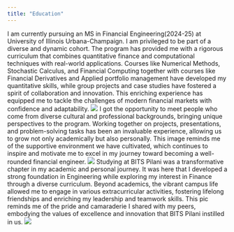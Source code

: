 ```yaml
---
title: "Education"
---
```

I am currently pursuing an MS in Financial Engineering(2024-25) at University of Illinois Urbana-Champaign. I am privileged to be part of a diverse and dynamic cohort. The program has provided me with a rigorous curriculum that combines quantitative finance and computational techniques with real-world applications. Courses like Numerical Methods, Stochastic Calculus, and Financial Computing together with courses like Financial Derivatives and Applied portfolio management have developed my quantitative skills, while group projects and case studies have fostered a spirit of collaboration and innovation. This enriching experience has equipped me to tackle the challenges of modern financial markets with confidence and adaptability.
![](Cohort.jpg)
I got the opportunity to meet people who come from diverse cultural and professional backgrounds, bringing unique perspectives to the program. Working together on projects, presentations, and problem-solving tasks has been an invaluable experience, allowing us to grow not only academically but also personally. This image reminds me of the supportive environment we have cultivated, which continues to inspire and motivate me to excel in my journey toward becoming a well-rounded financial engineer.
![](pic4.jpg)
Studying at BITS Pilani was a transformative chapter in my academic and personal journey. It was here that I developed a strong foundation in Engineering while exploring my interest in Finance through a diverse curriculum. Beyond academics, the vibrant campus life allowed me to engage in various extracurricular activities, fostering lifelong friendships and enriching my leadership and teamwork skills. This pic reminds me of the pride and camaraderie I shared with my peers, embodying the values of excellence and innovation that BITS Pilani instilled in us.
![](pic3.jpg)


